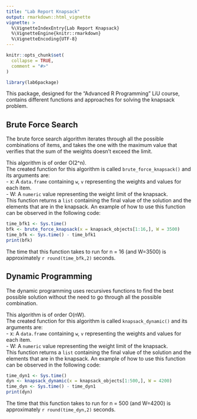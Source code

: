 ```yaml
---
title: "Lab Report Knapsack"
output: rmarkdown::html_vignette
vignette: >
  %\VignetteIndexEntry{Lab Report Knapsack}
  %\VignetteEngine{knitr::rmarkdown}
  %\VignetteEncoding{UTF-8}
---
```


```r
knitr::opts_chunk$set(
  collapse = TRUE,
  comment = "#>"
)
```

```r
library(lab6package)
```

This package, designed for the "Advanced R Programming" LiU course, contains different functions and approaches for solving the knapsack problem.  

## Brute Force Search

The brute force search algorithm iterates through all the possible combinations of items, and takes the one with the maximum value that verifies that the sum of the weights doesn't exceed the limit.  

This algorithm is of order O(2^n).   
The created function for this algorithm is called `brute_force_knapsack()` and its arguments are:   
- x: A `data.frame` containing `w`, `v` representing the weights and values for each item.  
- W: A `numeric` value representing the weight limit of the knapsack.  
This function returns a `list` containing the final value of the solution and the elements that are in the knapsack. An example of how to use this function can be observed in the following code:  

```r
time_bfk1 <- Sys.time()
bfk <- brute_force_knapsack(x = knapsack_objects[1:16,], W = 3500)
time_bfk <- Sys.time() - time_bfk1
print(bfk)
```

The time that this function takes to run for n = 16 (and W=3500) is approximately `r round(time_bfk,2)` seconds.

## Dynamic Programming

The dynamic programming uses recursives functions to find the best possible solution without the need to go through all the possible combination.

This algorithm is of order O(nW).   
The created function for this algorithm is called `knapsack_dynamic()` and its arguments are:   
- x: A `data.frame` containing `w`, `v` representing the weights and values for each item.  
- W: A `numeric` value representing the weight limit of the knapsack.  
This function returns a `list` containing the final value of the solution and the elements that are in the knapsack. An example of how to use this function can be observed in the following code:  

```r
time_dyn1 <- Sys.time()
dyn <- knapsack_dynamic(x = knapsack_objects[1:500,], W = 4200)
time_dyn <- Sys.time() - time_dyn1
print(dyn)
```

The time that this function takes to run for n = 500 (and W=4200) is approximately `r round(time_dyn,2)` seconds.
